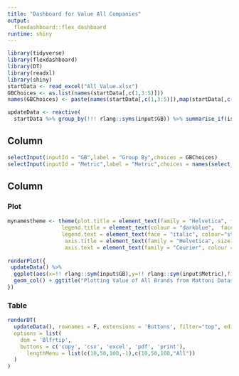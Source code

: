---
title: "Dashboard for Value All Companies"
output: 
  flexdashboard::flex_dashboard
runtime: shiny
---

```{r setup, include=FALSE}

library(tidyverse)
library(flexdashboard)
library(DT)
library(readxl)
library(shiny)
startData <- read_excel("All_Value.xlsx")
GBChoices <- as.list(names(startData[,c(1,3:5)]))
names(GBChoices) <- paste(names(startData[,c(1,3:5)]),map(startData[,c(1,3:5)],~length(unique(.x))))

updateData <- reactive(
  startData %>% group_by(!!! rlang::syms(input$GB)) %>% summarise_if(is.numeric,sum,na.rm=T))
```

Column {.sidebar}
------------------------------------------------------------------
```{r}
selectInput(inputId = "GB",label = "Group By",choices = GBChoices)
selectInput(inputId = "Metric",label = "Metric",choices = names(select_if(startData,is.numeric)))
```

Column 
------------------------------------------------------------------

### Plot
```{r}
mynamestheme <- theme(plot.title = element_text(family = "Helvetica", face = "bold", size = (15)), 
                 legend.title = element_text(colour = "darkblue",  face = "bold.italic", family = "Helvetica"), 
                 legend.text = element_text(face = "italic", colour="steelblue",family = "Helvetica"), 
                  axis.title = element_text(family = "Helvetica", size = (10), colour = "dodgerblue4"),
                  axis.text = element_text(family = "Courier", colour = "cyan4", size = (10)))
  
renderPlot({
 updateData() %>% 
  ggplot(aes(x=!! rlang::sym(input$GB),y=!! rlang::sym(input$Metric),fill=!! rlang::sym(input$GB))) +
  geom_col() + ggtitle("Plotting Value of All Brands from Mattoni Dataset. Y(month in 2019) - Units in 1000000 CZK") + mynamestheme
})
```


### Table 
```{r}
renderDT(
  updateData(), rownames = F, extensions = 'Buttons', filter="top", editable=T,
  options = list(
    dom = 'Blfrtip',
    buttons = c('copy', 'csv', 'excel', 'pdf', 'print'),
      lengthMenu = list(c(10,50,100,-1),c(10,50,100,"All"))
  )
)
```

